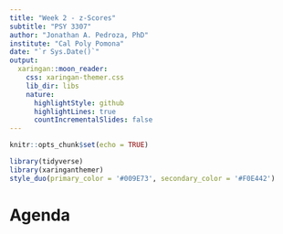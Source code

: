 ```yaml
---
title: "Week 2 - z-Scores"
subtitle: "PSY 3307"
author: "Jonathan A. Pedroza, PhD"
institute: "Cal Poly Pomona"
date: "`r Sys.Date()`"
output:
  xaringan::moon_reader:
    css: xaringan-themer.css
    lib_dir: libs
    nature:
      highlightStyle: github
      highlightLines: true
      countIncrementalSlides: false
---
```


```r
knitr::opts_chunk$set(echo = TRUE)

library(tidyverse)
library(xaringanthemer)
style_duo(primary_color = '#009E73', secondary_color = '#F0E442')
```

# Agenda

